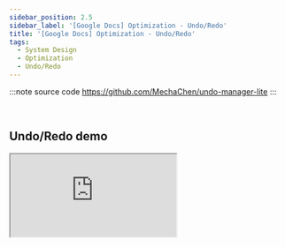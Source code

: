 ```yaml
---
sidebar_position: 2.5
sidebar_label: '[Google Docs] Optimization - Undo/Redo'
title: '[Google Docs] Optimization - Undo/Redo'
tags:
  - System Design
  - Optimization
  - Undo/Redo
---
```


:::note source code
https://github.com/MechaChen/undo-manager-lite
:::

<br />

## Undo/Redo demo


<iframe
  src="https://memoir.cards/embed/cardatlas?card=0c43d37e-c442-4efc-a651-dc67b4c5b47a"
  style={{
    border: 0,
    width: '100%',
    height: '100%',
    minHeight: '600px'
  }}
  allowFullScreen loading="lazy"
/>


<div style={{
  position: 'relative',
  width: '100%',
  maxWidth: '700px',
  margin: '0 auto'
}}>
  <video
    controls
    style={{
      width: '100%',
      height: 'auto',
      display: 'block'
    }}
    src="https://github.com/user-attachments/assets/14d5548e-5ea5-42e0-b016-673fa6729107"
    alt="Undo/Redo Optimization"
  />
</div>

<br />
<br />
<br />


There are 2 ways to implement undo/redo mechanism:
1. single undo stack and move by index ([./src/hooks/useUndoRedoByIndex.ts](https://github.com/MechaChen/undo-manager-lite/blob/main/src/hooks/useUndoRedoByIndex.ts))
2. 2 stacks - undo stack & redo stack ([./src/hooks/useUndoRedoByTwoStack.ts](https://github.com/MechaChen/undo-manager-lite/blob/main/src/hooks/useUndoRedoByTwoStack.ts))

<br />

## Single undo stack and move by index
Use a single stack to store the user's operation history, and
- when user undo, move index backward (-1)
- when user redo, move index forward (+1)

```typescript
const undo = () => {
    const prevStep = Math.max(LOWER_BOUND, currentIndex - 1);
    setCurrentIndex(prevStep);
}

const redo = () => {
    const nextStep = Math.min(UPPER_BOUND, currentIndex + 1);
    setCurrentIndex(nextStep);
}
```

<br />

## 2 Stacks - undo stack & redo stack
Use 2 stacks to store the undo and redo histories
- when user undo
  1. `pop` current state from undo stack
  2. `push` current state to redo stack
  3. get the latest previous state from the last item in the undo stack
  4. set state with the latest previous version

```typescript
const undo = () => {
    if (undoStack.current.length <= 1) {
        return;
    }

    const currentValue = undoStack.current.pop();
    const prevValue = undoStack.current[undoStack.current.length - 1];
    redoStack.current.push(currentValue!);
    setValue(prevValue);
}
```

<br />

- when user redo
  1. `pop` next state from redo stack
  2. `push` redo state to undo stack
  3. set state with next version

```typescript
const redo = () => {
    if (redoStack.current.length === 0) {
        return;
    }

    const nextStep = redoStack.current.pop();
    undoStack.current.push(value);
    setValue(nextStep!);
}
```
 
<br />

 
## Comparison

<table>
  <thead>
    <tr>
      <th>Feature</th>
      <th>by index</th>
      <th>🏆 by 2 stacks</th>
    </tr>
  </thead>
  <tbody>
    <tr>
      <td>Implementation</td>
      <td>Single array + index</td>
      <td>Two stacks (undo/redo)</td>
    </tr>
    <tr>
      <td>Memory Usage</td>
      <td>✅ Less (single array)</td>
      <td>⚠️ More (two arrays)</td>
    </tr>
    <tr>
      <td>Code Complexity</td>
      <td>⚠️ Complex (index management)</td>
      <td>✅ Simple (intuitive push/pop)</td>
    </tr>
    <tr>
      <td>Error Risk</td>
      <td>⚠️ High (index out of bounds)</td>
      <td>✅ Low (no index management)</td>
    </tr>
    <tr>
      <td>Extensibility</td>
      <td>⚠️ Difficult (complex index logic)</td>
      <td>✅ Easy (simple to add features)</td>
    </tr>
    <tr>
      <td>Performance</td>
      <td>✅ Better (fewer slice operations)</td>
      <td>⚠️ Worse (maintain two arrays)</td>
    </tr>
    <tr>
      <td>Readability</td>
      <td>⚠️ Poor (need to understand index logic)</td>
      <td>✅ Good (clear semantics)</td>
    </tr>
    <tr>
      <td>Maintainability</td>
      <td>⚠️ Poor (prone to bugs)</td>
      <td>✅ Good (clear logic)</td>
    </tr>
    <tr>
      <td>Used by</td>
      <td>
        <ul>
          <li>Google Docs (early version)</li>
          <li>Microsoft Word (early version)</li>
          <li>Adobe Photoshop (early version)</li>
        </ul>
      </td>
      <td>
        <ul>
          <li><a href="https://github.com/facebook/lexical/blob/main/packages/lexical-history/src/index.ts">Lexical</a></li>
          <li><a href="https://developer.apple.com/library/archive/documentation/Cocoa/Conceptual/UndoArchitecture/Articles/RegisteringUndo.html#//apple_ref/doc/uid/20000206-SW2">NSUndo manager</a> (iOS, macOS standard)</li>
          <li>VS Code</li>
          <li>Sublime Text</li>
          <li>Atom</li>
          <li>Google Docs (current version)</li>
          <li>Microsoft Word (current version)</li>
          <li>Adobe Photoshop (current version)</li>
          <li>Figma</li>
        </ul>
      </td>
    </tr>
  </tbody>
</table>

<br />

## Optimization
To prevent memory leak, we can setup undo stack size limit, and when new operation come in, 
which makes the stack exceed the limit, slice the stack by size of (current stack size - limit)

```typescript
const push = (value: T) => {
    let newUndoStack = undoStack.current.slice(0, currentIndex + 1);
    newUndoStack.push(value);

    // highlight-start
    if (undoStack.current.length > limit) {
        newUndoStack = newUndoStack.slice(undoStack.current.length - limit);
    }
    // highlight-end
    undoStack.current = newUndoStack;
    setCurrentIndex(newUndoStack.length - 1);
}
```

<br />
<br />

## References
- [Lexical History plugin source code](https://github.com/facebook/lexical/blob/main/packages/lexical-history/src/index.ts)
- [UI Algorithms: A Tiny Undo Stack](https://blog.julik.nl/2025/03/a-tiny-undo-stack)
- [Build an Undo-Redo Hook in React with Keyboard Shortcut Support: Step-by-Step Tutorial](https://www.youtube.com/watch?v=pR1r-1KGtNU)


<br /><br />